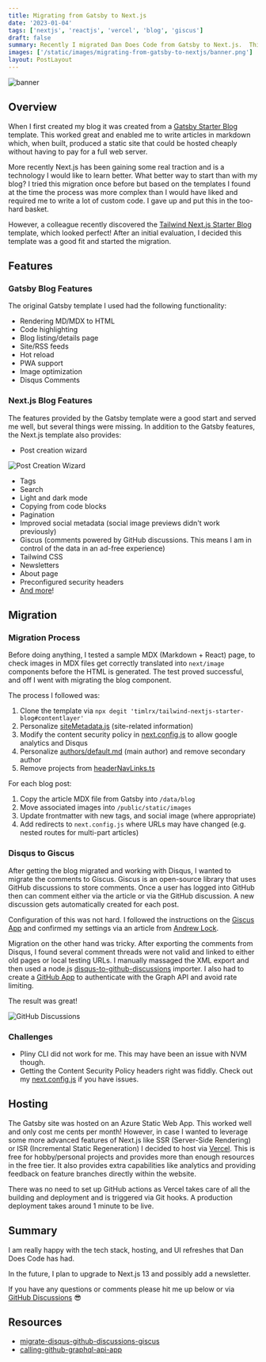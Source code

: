 ```yaml
---
title: Migrating from Gatsby to Next.js
date: '2023-01-04'
tags: ['nextjs', 'reactjs', 'vercel', 'blog', 'giscus']
draft: false
summary: Recently I migrated Dan Does Code from Gatsby to Next.js.  This has given me several new features and capabilities that I didn't previously have.
images: ['/static/images/migrating-from-gatsby-to-nextjs/banner.png']
layout: PostLayout
---
```


![banner](/static/images/migrating-from-gatsby-to-nextjs/banner.png)

## Overview

When I first created my blog it was created from a [Gatsby Starter Blog](https://www.gatsbyjs.com/starters/gatsbyjs/gatsby-starter-blog) template. This worked great and enabled me to write articles in markdown which, when built, produced a static site that could be hosted cheaply without having to pay for a full web server.

More recently Next.js has been gaining some real traction and is a technology I would like to learn better. What better way to start than with my blog? I tried this migration once before but based on the templates I found at the time the process was more complex than I would have liked and required me to write a lot of custom code. I gave up and put this in the too-hard basket.

However, a colleague recently discovered the [Tailwind Next.js Starter Blog](https://github.com/timlrx/tailwind-nextjs-starter-blog) template, which looked perfect! After an initial evaluation, I decided this template was a good fit and started the migration.

## Features

### Gatsby Blog Features

The original Gatsby template I used had the following functionality:

- Rendering MD/MDX to HTML
- Code highlighting
- Blog listing/details page
- Site/RSS feeds
- Hot reload
- PWA support
- Image optimization
- Disqus Comments

### Next.js Blog Features

The features provided by the Gatsby template were a good start and served me well, but several things were missing. In addition to the Gatsby features, the Next.js template also provides:

- Post creation wizard

![Post Creation Wizard](/static/images/migrating-from-gatsby-to-nextjs/post-creation.png)

- Tags
- Search
- Light and dark mode
- Copying from code blocks
- Pagination
- Improved social metadata (social image previews didn't work previously)
- Giscus (comments powered by GitHub discussions. This means I am in control of the data in an ad-free experience)
- Tailwind CSS
- Newsletters
- About page
- Preconfigured security headers
- [And more](https://github.com/danielmackay/nextjs-personal-blog#features)!

## Migration

### Migration Process

Before doing anything, I tested a sample MDX (Markdown + React) page, to check images in MDX files get correctly translated into `next/image` components before the HTML is generated. The test proved successful, and off I went with migrating the blog component.

The process I followed was:

1. Clone the template via `npx degit 'timlrx/tailwind-nextjs-starter-blog#contentlayer'`
1. Personalize [siteMetadata.js](https://github.com/danielmackay/nextjs-personal-blog/blob/main/data/siteMetadata.js) (site-related information)
1. Modify the content security policy in [next.config.js](https://github.com/danielmackay/nextjs-personal-blog/blob/main/next.config.js) to allow google analytics and Disqus
1. Personalize [authors/default.md](https://github.com/danielmackay/nextjs-personal-blog/blob/main/data/authors/default.mdx) (main author) and remove secondary author
1. Remove projects from [headerNavLinks.ts](https://github.com/danielmackay/nextjs-personal-blog/blob/main/data/headerNavLinks.ts)

For each blog post:

1. Copy the article MDX file from Gatsby into `/data/blog`
1. Move associated images into `/public/static/images`
1. Update frontmatter with new tags, and social image (where appropriate)
1. Add redirects to `next.config.js` where URLs may have changed (e.g. nested routes for multi-part articles)

### Disqus to Giscus

After getting the blog migrated and working with Disqus, I wanted to migrate the comments to Giscus. Giscus is an open-source library that uses GitHub discussions to store comments. Once a user has logged into GitHub then can comment either via the article or via the GitHub discussion. A new discussion gets automatically created for each post.

Configuration of this was not hard. I followed the instructions on the [Giscus App](https://giscus.app/) and confirmed my settings via an article from [Andrew Lock](https://andrewlock.net/replacing-disqus-with-github-discussions-using-giscus/).

Migration on the other hand was tricky. After exporting the comments from Disqus, I found several comment threads were not valid and linked to either old pages or local testing URLs. I manually massaged the XML export and then used a node.js [disqus-to-github-discussions](https://github.com/estruyf/disqus-to-github-discussions) importer. I also had to create a [GitHub App](https://docs.github.com/en/developers/apps/building-github-apps/creating-a-github-app) to authenticate with the Graph API and avoid rate limiting.

The result was great!

![GitHub Discussions](/static/images/migrating-from-gatsby-to-nextjs/github-discussions.png)

### Challenges

- Pliny CLI did not work for me. This may have been an issue with NVM though.
- Getting the Content Security Policy headers right was fiddly. Check out my [next.config.js](https://github.com/danielmackay/nextjs-personal-blog/blob/main/next.config.js) if you have issues.

## Hosting

The Gatsby site was hosted on an Azure Static Web App. This worked well and only cost me cents per month! However, in case I wanted to leverage some more advanced features of Next.js like SSR (Server-Side Rendering) or ISR (Incremental Static Regeneration) I decided to host via [Vercel](https://vercel.com/). This is free for hobby/personal projects and provides more than enough resources in the free tier. It also provides extra capabilities like analytics and providing feedback on feature branches directly within the website.

There was no need to set up GitHub actions as Vercel takes care of all the building and deployment and is triggered via Git hooks. A production deployment takes around 1 minute to be live.

## Summary

I am really happy with the tech stack, hosting, and UI refreshes that Dan Does Code has had.

In the future, I plan to upgrade to Next.js 13 and possibly add a newsletter.

If you have any questions or comments please hit me up below or via [GitHub Discussions](https://github.com/danielmackay/nextjs-personal-blog/discussions) 😎

## Resources

- [migrate-disqus-github-discussions-giscus](https://www.eliostruyf.com/migrate-disqus-github-discussions-giscus/)
- [calling-github-graphql-api-app](https://www.eliostruyf.com/calling-github-graphql-api-app/)
